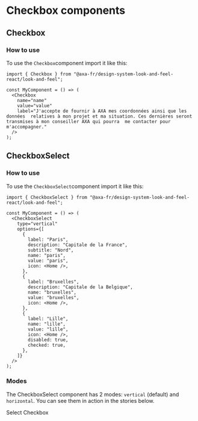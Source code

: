 
<Meta of={CheckboxStories} />

# Checkbox components

## Checkbox

### How to use

To use the `Checkbox`component import it like this:

```tsx
import { Checkbox } from "@axa-fr/design-system-look-and-feel-react/look-and-feel";

const MyComponent = () => (
  <Checkbox
    name="name"
    value="value"
    label="J'accepte de fournir à AXA mes coordonnées ainsi que les données  relatives à mon projet et ma situation. Ces dernières seront transmises à mon conseiller AXA qui pourra  me contacter pour m'accompagner."
  />
);
```

<Canvas of={CheckboxStories.CheckboxStory} />
<Controls of={CheckboxStories.CheckboxStory} />

## CheckboxSelect

### How to use

To use the `CheckboxSelect`component import it like this:

```tsx
import { CheckboxSelect } from "@axa-fr/design-system-look-and-feel-react/look-and-feel";

const MyComponent = () => (
  <CheckboxSelect
    type="vertical"
    options={[
      {
        label: "Paris",
        description: "Capitale de la France",
        subtitle: "Nord",
        name: "paris",
        value: "paris",
        icon: <Home />,
      },
      {
        label: "Bruxelles",
        description: "Capitale de la Belgique",
        name: "bruxelles",
        value: "bruxelles",
        icon: <Home />,
      },
      {
        label: "Lille",
        name: "lille",
        value: "lille",
        icon: <Home />,
        disabled: true,
        checked: true,
      },
    ]}
  />
);
```

### Modes

The CheckboxSelect component has 2 modes: `vertical` (default) and `horizontal`.
You can see them in action in the stories below.

Select Checkbox

<Canvas of={CheckboxSelectStories.CheckboxSelectStory} />
<Controls of={CheckboxSelectStories.CheckboxSelectStory} />
